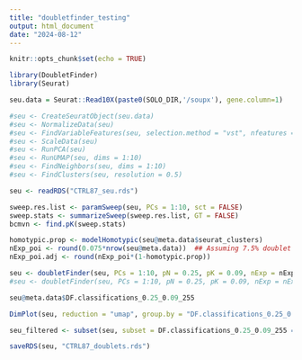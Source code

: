 ```yaml
---
title: "doubletfinder_testing"
output: html_document
date: "2024-08-12"
---
```


```r
knitr::opts_chunk$set(echo = TRUE)
```

```r

library(DoubletFinder)
library(Seurat)

```

```r

seu.data = Seurat::Read10X(paste0(SOLO_DIR,'/soupx'), gene.column=1)

```


```r

#seu <- CreateSeuratObject(seu.data)
#seu <- NormalizeData(seu)
#seu <- FindVariableFeatures(seu, selection.method = "vst", nfeatures = 2000)
#seu <- ScaleData(seu)
#seu <- RunPCA(seu)
#seu <- RunUMAP(seu, dims = 1:10)
#seu <- FindNeighbors(seu, dims = 1:10)
#seu <- FindClusters(seu, resolution = 0.5)

seu <- readRDS("CTRL87_seu.rds")

```

```r

sweep.res.list <- paramSweep(seu, PCs = 1:10, sct = FALSE)
sweep.stats <- summarizeSweep(sweep.res.list, GT = FALSE)
bcmvn <- find.pK(sweep.stats)

```

```r

homotypic.prop <- modelHomotypic(seu@meta.data$seurat_clusters)           ## ex: annotations <- seu_kidney@meta.data$ClusteringResults
nExp_poi <- round(0.075*nrow(seu@meta.data))  ## Assuming 7.5% doublet formation rate - tailor for your dataset
nExp_poi.adj <- round(nExp_poi*(1-homotypic.prop))

```

```r

seu <- doubletFinder(seu, PCs = 1:10, pN = 0.25, pK = 0.09, nExp = nExp_poi, reuse.pANN = FALSE, sct = FALSE)
#seu <- doubletFinder(seu, PCs = 1:10, pN = 0.25, pK = 0.09, nExp = nExp_poi.adj, reuse.pANN = "pANN_0.25_0.09_913", sct = FALSE)

```

```r

seu@meta.data$DF.classifications_0.25_0.09_255

DimPlot(seu, reduction = "umap", group.by = "DF.classifications_0.25_0.09_255")

```

```r

seu_filtered <- subset(seu, subset = DF.classifications_0.25_0.09_255 == "Singlet")

saveRDS(seu, "CTRL87_doublets.rds")

```

